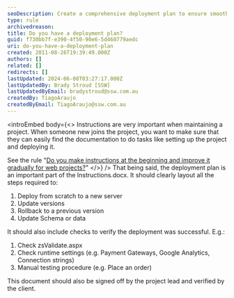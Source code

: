 ```yaml
---
seoDescription: Create a comprehensive deployment plan to ensure smooth updates and rollbacks, including step-by-step instructions for deploying from scratch, updating versions, rolling back, and updating schema or data.
type: rule
archivedreason:
title: Do you have a deployment plan?
guid: f730bb7f-e390-4f50-90e6-5d460779aedc
uri: do-you-have-a-deployment-plan
created: 2011-08-26T19:39:49.000Z
authors: []
related: []
redirects: []
lastUpdated: 2024-06-08T03:27:17.000Z
lastUpdatedBy: Brady Stroud [SSW]
lastUpdatedByEmail: bradystroud@ssw.com.au
createdBy: TiagoAraujo
createdByEmail: TiagoAraujo@ssw.com.au
---
```


<introEmbed
  body={<>
Instructions are very important when maintaining a project. When someone new joins the project, you want to make sure that they can easily find the documentation to do tasks like setting up the project and deploying it.

See the rule "[Do you make instructions at the beginning and improve it gradually for web projects?](/do-you-make-instructions-at-the-beginning-of-a-project-and-improve-them-gradually)"
  </>}
/>
That being said, the deployment plan is an important part of the Instructions.docx. It should clearly layout all the steps required to:

1. Deploy from scratch to a new server
2. Update versions
3. Rollback to a previous version
4. Update Schema or data

It should also include checks to verify the deployment was successful. E.g.:

1. Check zsValidate.aspx
2. Check runtime settings (e.g. Payment Gateways, Google Analytics, Connection strings)
3. Manual testing procedure (e.g. Place an order)

This document should also be signed off by the project lead and verified by the client.
